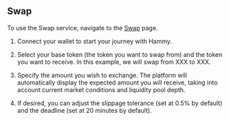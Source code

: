 ## Swap

To use the Swap service, navigate to the [Swap](https://hammy.finance/) page.

1. Connect your wallet to start your journey with Hammy.

2. Select your base token (the token you want to swap from) and the token you want to receive. In this example, we will swap from XXX to XXX.

3. Specify the amount you wish to exchange. The platform will automatically display the expected amount you will receive, taking into account current market conditions and liquidity pool depth.

4. If desired, you can adjust the slippage tolerance (set at 0.5% by default) and the deadline (set at 20 minutes by default).
